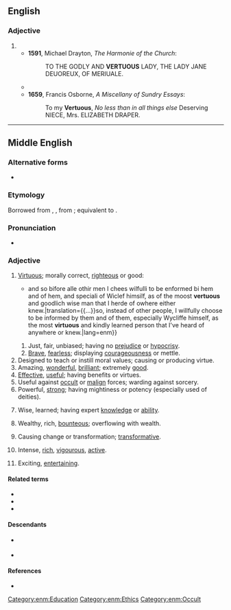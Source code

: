==English==

===Adjective===
{{en-adj}}

# {{obsolete spelling of|virtuous|lang=en}}
#* '''1591''', Michael Drayton, ''The Harmonie of the Church'':
#*: TO THE GODLY AND '''VERTUOUS''' LADY, THE LADY JANE DEUOREUX, OF MERIUALE.
#* {{RQ:Shakespeare Twelfth Night|II|iii|page=261|passage=Doſt thou thinke becauſe thou art '''vertuous''', there ſhall be no more Cakes and Ale?}}
#* '''1659''', Francis Osborne, ''A Miscellany of Sundry Essays'':
#*: To my '''Vertuous''', ''No less than in all things else'' Deserving NIECE, Mrs. ELIZABETH DRAPER.

----

==Middle English==
<!--this Middle English entry was created using Template:new enm entry-->

===Alternative forms===
* {{alter|enm|vertews|vertuows|wertuus|vertuose|vertuus|virtuous|vertewes|vertiuus|vertuuous|vertevous|vertyuous}}

===Etymology===
Borrowed from {{bor|enm|xno|vertuous}}, {{m|fro|vertous}}, from {{der|enm|la|virtuōsus}}; equivalent to {{af|enm|vertu|-ous}}.

===Pronunciation===
* {{IPA|lang=enm|/vɛrtiu̯ˈuːs/|/ˈvɛrtiu̯us/|/ˈvɛrtiu̯əs/|/vɛrˈtuːs/|/ˈvɛrtus/}}

===Adjective===
{{enm-adj|vertuouse}}

# [[virtuous|Virtuous]]; morally correct, [[righteous]] or good:
#* {{quote-book|year=1407|title=[[w:The Testimony of William Thorpe|The Testimony of William Thorpe]]|pages=40–41|passage={{...}}and so bifore alle othir men I chees wilfulli to be enformed bi hem and of hem, and speciali of Wiclef himsilf, as of the moost '''vertuous''' and goodlich wise man that I herde of owhere either knew.|translation={{...}}so, instead of other people, I willfully choose to be informed by them and of them, especially Wycliffe himself, as the most '''virtuous''' and kindly learned person that I've heard of anywhere or knew.|lang=enm}}
## Just, fair, unbiased; having no [[prejudice]] or [[hypocrisy]].
## [[brave|Brave]], [[fearless]]; displaying [[courageousness]] or mettle.
# Designed to teach or instill moral values; causing or producing virtue.
# Amazing, [[wonderful]], [[brilliant]]; extremely [[good]].
# [[effective|Effective]], [[useful]]; having benefits or virtues.
# Useful against [[occult]] or [[malign]] forces; warding against sorcery.
# Powerful, [[strong]]; having mightiness or potency (especially used of deities).
# {{lb|enm|rare}} Wise, learned; having expert [[knowledge]] or [[ability]].
# {{lb|enm|rare}} Wealthy, rich, [[bounteous]]; overflowing with wealth.
# {{lb|enm|rare}} Causing change or transformation; [[transformative]].
# {{lb|enm|rare}} Intense, [[rich]], [[vigourous]], [[active]].
# {{lb|enm|rare|of writing}} Exciting, [[entertaining]].

====Related terms====
* {{l|enm|vertue}}
* {{l|enm|vertuously}}
* {{l|enm|vertuousnesse}}

====Descendants====
* {{desc|en|virtuous}} {{q|obsolete {{m|en|vertuous}}}}
* {{desc|sco|virtuous}}

====References====
* {{R:MED Online|entry=vertū̆ǒus (adj.)|id=MED51037|accessdate=2018-05-14}}

[[Category:enm:Education]]
[[Category:enm:Ethics]]
[[Category:enm:Occult]]
